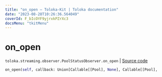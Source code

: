 ```yaml
---
title: "on_open — Toloka-Kit | Toloka documentation"
date: "2023-08-28T10:26:36.564049"
coverId: F_bIcOYF9yjrxkPZrXc3
docsMenu: "tkitMenu"
---
```


# on_open

`toloka.streaming.observer.PoolStatusObserver.on_open` | [Source code](https://github.com/Toloka/toloka-kit/blob/v1.2.1/src/streaming/observer.py#L227)

```python
on_open(self, callback: Union[Callable[[Pool], None], Callable[[Pool], Awaitable[None]]])
```